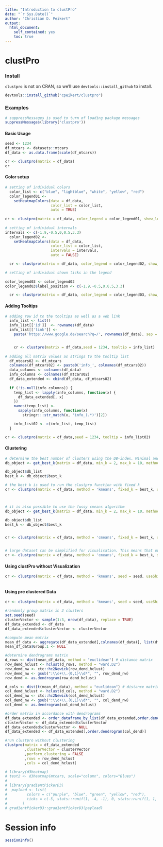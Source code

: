 ```yaml
---
title: "Introduction to clustPro"
date: "`r Sys.Date()`"
author: "Christian D. Peikert"
output:
  html_document:
    self_contained: yes
    toc: true    
---
```

<!--
%\VignetteEngine{knitr::rmarkdown}
%\VignetteEncoding{UTF-8}
%\VignetteIndexEntry{Introduction to clustPro}
-->

clustPro
=========

### Install

`clustpro` is not on CRAN, so we'll use `devtools::install_github` to install.

```r
devtools::install_github("cpeikert/clustpro")
```


### Examples
```r
# suppressMessages is used to turn of loading package messages
suppressMessages(library('clustpro'))
```

#### Basic Usage
```r
seed <- 1234
df_mtcars <- datasets::mtcars
df_data <- as.data.frame(scale(df_mtcars))

cr <- clustpro(matrix = df_data)
cr
```

#### Color setup
```r

# setting of individual colors
  color_list <- c("blue", "lightblue", "white", "yellow", "red")
  color_legend01 <-
    setHeatmapColors(data = df_data,
                     color_list = color_list,
                     auto = TRUE)
  
cr <- clustpro(matrix = df_data, color_legend = color_legend01, show_legend = TRUE ,seed = 1234)  
  
# setting of individual intervals
intervals <- c(-1.9,-0.5,0,0.5,3.3)
  color_legend02 <-
    setHeatmapColors(data = df_data,
                     color_list = color_list,
                     intervals = intervals,
                     auto = FALSE)

  cr <- clustpro(matrix = df_data, color_legend = color_legend02, show_legend = TRUE ,seed = 1234)  

# setting of individual shown ticks in the legend
  
color_legend03 <- color_legend02
color_legend03$label_position <- c(-1.9,-0.5,0,0.5,3.3)

  cr <- clustpro(matrix = df_data, color_legend = color_legend03, show_legend = TRUE ,seed = 1234)  

```

#### Adding Tooltips
```r
# adding row id to the tooltips as well as a web link 
  info_list <- list()
  info_list[['id']]  <- rownames(df_data)
  info_list[['link']] <-
    paste('https://www.google.de/search?q=/', rownames(df_data), sep = '')


    cr <- clustpro(matrix = df_data,seed = 1234, tooltip = info_list)  
  
# adding all matrix values as strings to the tooltip list     
  df_mtcars02 <- df_mtcars
  colnames(df_mtcars02) <- paste0('info_', colnames(df_mtcars02))
  data_columns <- colnames(df_data)
  info_columns <- colnames(df_mtcars02)
  df_data_extended <- cbind(df_data, df_mtcars02)
  
  if (!is.null(info_columns)) {
    temp_list <- lapply(info_columns, function(x) {
      df_data_extended[, x]
    })
    names(temp_list) <-
      sapply(info_columns, function(x)
        stringr:::str_match(x, 'info_(.*)')[2])

    info_list02 <- c(info_list, temp_list)
  }

cr <- clustpro(matrix = df_data,seed = 1234, tooltip = info_list02)  

```

#### Clustering
```r
# determine the best number of clusters using the DB-index. Minimal and maximal cluster size defining the rank of options.
db_object <- get_best_k(matrix = df_data, min_k = 2, max_k = 10, method = 'kmeans', seed = seed, cores = 4)

db_object$db_list
best_k <- db_object$best_k

# the best k is used to run the clustpro function with fixed k
cr <- clustpro(matrix = df_data, method = 'kmeans', fixed_k = best_k, seed = seed)



# it is also possible to use the fussy cmeans algorithm
db_object <- get_best_k(matrix = df_data, min_k = 2, max_k = 10, method = 'cmeans', seed = seed, cores = 4)

db_object$db_list
best_k <- db_object$best_k


cr <- clustpro(matrix = df_data, method = 'cmeans', fixed_k = best_k, seed = seed)


# large dataset can be simplified for visualisation. This means that own the mean value of a cluster is show in a single row. The tooltip included the number of grouped proteins. In the json file all protein of a group a stored.
cr <- clustpro(matrix = df_data, method = 'cmeans', fixed_k = best_k, simplify_clustering = TRUE, seed = seed)

```

#### Using clustPro without Visualization
```r

cr <- clustpro(matrix = df_data, method = 'kmeans', seed = seed, useShiny = FALSE)



```

#### Using pre clustered Data
```r

cr <- clustpro(matrix = df_data, method = 'kmeans', seed = seed, useShiny = FALSE)

#randomly group matrix in 3 clusters
set.seed(seed)
clusterVector <- sample(1:3, nrow(df_data), replace = TRUE)
df_data_extended <- df_data
df_data_extended$clusterVector <- clusterVector

#compute mean matrix
mean_df_data <- aggregate(df_data_extended[,colnames(df_data)], list(df_data_extended$clusterVector), mean)
mean_df_data$Group.1 <- NULL

#determine dendrograms matrix
d_rows <- dist(mean_df_data, method = "euclidean") # distance matrix
row_dend_hclust <- hclust(d_rows, method = "ward.D2")
row_dend_nw <- ctc::hc2Newick(row_dend_hclust)
row_dend_nw <- gsub(":\\d+\\.{0,1}\\d*", "", row_dend_nw)
row_dend <- as.dendrogram(row_dend_hclust)

d_cols <- dist(t(mean_df_data), method = "euclidean") # distance matrix
col_dend_hclust <- hclust(d_cols, method = "ward.D2")
col_dend_nw <- ctc::hc2Newick(col_dend_hclust)
col_dend_nw <- gsub(":\\d+\\.{0,1}\\d*", "", col_dend_nw)
col_dend <- as.dendrogram(col_dend_hclust)

#order matrix in accordance with dendrograms
df_data_extended <- order_dataframe_by_list(df_data_extended,order.dendrogram(row_dend),'clusterVector')
clusterVector <- df_data_extended$clusterVector
df_data_extended$clusterVector <- NULL
df_data_extended <- df_data_extended[,order.dendrogram(col_dend)]

#run clustpro without clustering
clustpro(matrix = df_data_extended
         ,clusterVector = clusterVector
         ,perform_clustering = FALSE
         ,rows = row_dend_hclust
         ,cols = col_dend_hclust)

```

```r

# library(d3heatmap)
# test2 <- d3heatmap(mtcars, scale="column", colors="Blues")
# 
# library(gradientPickerD3)
#  payload <- list(
#         colors = c("purple", "blue", "green", "yellow", "red"),
#         ticks = c(-5, stats::runif(1, -4, -1), 0, stats::runif(1, 1, 4), 5)
#       )
# gradientPickerD3::gradientPickerD3(payload)
```

Session info
=============

```r
sessionInfo()
```
